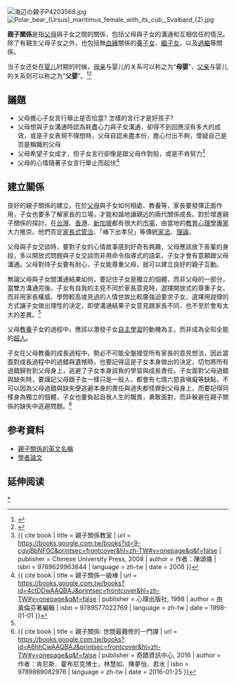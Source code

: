 {{Redirect|父子|郭富城主演电影|父子 (电影)}}
{{原创研究}}
{{Refimprove|time=2021-11-25T12:02:03+00:00}}

[[File:海辺の親子P4203568.jpg|thumbnail]]
[[File:Polar_bear_(Ursus)_maritimus_female_with_its_cub,_Svalbard_(2).jpg|thumbnail]]

'''親子關係'''是指[[父母|父母]]與子女之間的關係，包括父母與子女的溝通和互相信任的情況。除了有親生父母子女之外，也包括無[[血緣|血緣]]關係的[[收養|養子女]]、[[繼子女|繼子女]]，以及[[過繼|過繼]]等關係。

当子女还处在[[婴儿|婴儿]]时期的时候，[[母亲|母亲]]与婴儿的关系可以称之为“'''母婴'''”，[[父亲|父亲]]与婴儿的关系则可以称之为“'''父婴'''”。<ref>{{Cite web |url=http://www.zhongchoujia.com/article/24752.html |title=父婴市场正在到来：奶爸经济崛起，孕婴童消费升级 |access-date=2019-08-04 |archive-date=2019-08-04 |archive-url=https://web.archive.org/web/20190804181829/http://www.zhongchoujia.com/article/24752.html |dead-url=no }}</ref><ref>{{Cite web |url=https://www.shangyexinzhi.com/article/details/id-147458/ |title=不是母婴，也不是父婴，而是婴童时代 |access-date=2019-08-04 |archive-date=2019-08-04 |archive-url=https://web.archive.org/web/20190804180524/https://www.shangyexinzhi.com/article/details/id-147458/ |dead-url=no }}</ref>

== 議題 ==
* 父母擔心子女言行舉止是否恰當? 怎樣的言行才是好孩子?
* 父母想與子女溝通時認為耗盡心力與子女溝通，卻得不到回應沒有多大的成效，或是子女表現不理想時，父母自認未盡本份，擔心付出不夠，懷疑自己是否是稱職的父母
* 父母希望子女成才，但子女言行卻像是跟父母作對般，或是不肯努力<ref name = "親子關係教室_2008"> {{ cite book | title = 親子關係教室 | url = https://books.google.com.tw/books?id=9-cgvjBbNF0C&printsec=frontcover&hl=zh-TW#v=onepage&q&f=false | publisher = Chinese University Press, 2008 | author = 作者：陳頌儀 | isbn = 9789629963644 | language = zh-tw | date = 2008 }} </ref>
* 父母的心情隨著子女言行舉止而起伏<ref name = "親子關係一級棒_1998"> {{ cite book | title = 親子關係一級棒 | url = https://books.google.com.tw/books?id=4ctDDwAAQBAJ&printsec=frontcover&hl=zh-TW#v=onepage&q&f=false | publisher = 心理出版社, 1998 | author = 由黃倫芬著編輯 | isbn = 9789577022769 | language = zh-tw | date = 1998-01-01 }} </ref>

== 建立關係 ==
良好的親子關係的建立，在於[[父母|父母]]與子女如何相處、教養等，家長要發揮正面作用，子女也要多了解家長的立場，才能和諧地讓親近的兩代關係成長。對於增進親子關係的探討，在[[台灣|台灣]]、[[香港|香港]]、[[新加坡|新加坡]]都有很大的[[市場|市場]]，由當地的[[教育心理學|教育心理學]][[專家|專家]]大力推崇。他們否定[[家長式管治|家長式管治]]、「棒下出孝兒」等傳統[[家法|家法]]、[[理論|理論]]。

父母與子女交談時，要對子女的心情故事感到好奇有興趣，父母應該放下長輩的身段，多以開放式問題與子女交談而非用命令指導式的語氣，子女才會有意願跟父母溝通。父母對待子女要有耐心，子女能尊重父母，就可以建立良好的親子互動。

無論父母與子女間溝通結果如何，要記住子女是獨立的個體，而非父母的一部分，當雙方溝通完後，子女有自我的主見不同於家長意見時，選擇開放式的尊重子女，而非用家長權威、學問較高或見過的人情世故比較廣強迫要求子女，選擇用說理的方式讓子女做出理性的決定，即使溝通結果子女意見跟家長不同，也不至於會有太大的差異。<ref name = "親子關係教室_2008" />

父母[[教養|教養]]子女的過程中，應該以激發子女[[自主學習|自主學習]]的動機為主，而非成為全知全能的[[超人|超人]]。

子女在父母教養的成長過程中，勢必不可能全盤接受所有家長的意見想法，因此當面對成長過程中的過錯與遺憾時，也要記得這是子女本身做出的決定，切勿將所有過錯歸咎到父母身上，逃避了子女本身該負的學習與成長責任。子女面對父母過錯與缺失時，要謹記父母跟子女一樣只是一般人，都會有七情六慾貪嗔癡等缺點，不可以因為父母過錯與缺失便逃避本身的責任與過失都怪罪到父母身上，而要記得同樣身為獨立的個體，子女也要負起自我人生的職責，勇敢面對，而非躲避在親子關係的缺失中逃避問題。<ref name = "親子關係: 世間最難修的一門課_2016"> {{ cite book | title = 親子關係: 世間最難修的一門課 | url = https://books.google.com.tw/books?id=A6hhCwAAQBAJ&printsec=frontcover&hl=zh-TW#v=onepage&q&f=false | publisher = 奇蹟資訊中心, 2016 | author = 作者：肯尼斯．霍布尼克博士，林慧如、陳夢怡、若水 | isbn = 9789869082976 | language = zh-tw | date = 2016-01-25 }} </ref>

==参考資料==
{{Reflist}}
* [http://dict.cnki.net/dict_result.aspx?r=1&t=parent+-+child+relationship&searchword=%E4%BA%B2%E5%AD%90%E5%85%B3%E7%B3%BB 親子關係的英文名稱] {{Wayback|url=http://dict.cnki.net/dict_result.aspx?r=1&t=parent+-+child+relationship&searchword=%E4%BA%B2%E5%AD%90%E5%85%B3%E7%B3%BB |date=20160304213056 }}
* [http://www.ceps.com.tw/ec/ecjnlarticleView.aspx?jnliid=1310&issueiid=8253&atliid=97618 學者論文]{{dead link|date=2018年4月 |bot=InternetArchiveBot |fix-attempted=yes }}

== 延伸阅读 ==
{{Wikisource further reading}}

[[Category:亲子关系|*]]
{{親屬關係|state=expanded}}